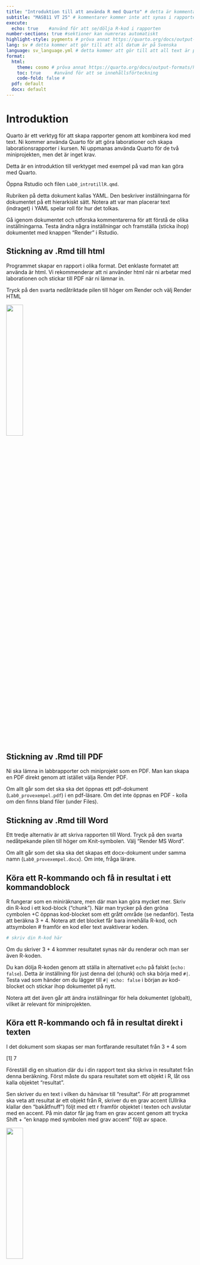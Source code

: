 ```yaml
---
title: "Introduktion till att använda R med Quarto" # detta är kommentaren. 
subtitle: "MASB11 VT 25" # kommentarer kommer inte att synas i rapporten
execute: 
  echo: true    #använd för att se/dölja R-kod i rapporten
number-sections: true #sektioner kan numreras automatiskt
highlight-style: pygments # pröva annat https://quarto.org/docs/output-formats/html-code.html#highlighting
lang: sv # detta kommer att gör till att all datum är på Svenska
language: sv_language.yml # detta kommer att gör till att all text är på Svenska
format: 
  html:
    theme: cosmo # pröva annat https://quarto.org/docs/output-formats/html-themes.html
    toc: true     #använd för att se innehållsförteckning
    code-fold: false # 
  pdf: default
  docx: default
---
```


<!--detta är en textkommentar. Den kommer inte att synas i rapporten -->

# Introduktion

Quarto är ett verktyg för att skapa rapporter genom att kombinera kod med text. Ni kommer använda Quarto för att göra laborationer och skapa laborationsrapporter i kursen. Ni uppmanas använda Quarto för de två miniprojekten, men det är inget krav.

Detta är en introduktion till verktyget med exempel på vad man kan göra med Quarto.

Öppna Rstudio och filen `Lab0_introtillR.qmd`.

Rubriken på detta dokument kallas YAML. Den beskriver inställningarna för dokumentet på ett hierarkiskt sätt. Notera att var man placerar text (indraget) i YAML spelar roll för hur det tolkas.

Gå igenom dokumentet och utforska kommentarerna för att förstå de olika inställningarna. Testa ändra några inställningar och framställa (sticka ihop) dokumentet med knappen "Render" i Rstudio.

## Stickning av .Rmd till html

Programmet skapar en rapport i olika format. Det enklaste formatet att använda är html. Vi rekommenderar att ni använder html när ni arbetar med laborationen och stickar till PDF när ni lämnar in. 

Tryck på den svarta nedåtriktade pilen till höger om Render och välj Render HTML

![](fig/render.png){width=30%}

## Stickning av .Rmd till PDF

Ni ska lämna in labbrapporter och miniprojekt som en PDF. Man kan skapa en PDF direkt genom att istället välja Render PDF.

Om allt går som det ska ska det öppnas ett pdf-dokument (`Lab0_provexempel.pdf`) i en pdf-läsare. Om det inte öppnas en PDF - kolla om den finns bland filer (under Files).

## Stickning av .Rmd till Word

Ett tredje alternativ är att skriva rapporten till Word. Tryck på den svarta nedåtpekande pilen till höger om Knit-symbolen. Välj "Render MS Word".

Om allt går som det ska ska det skapas ett docx-dokument under samma namn (`Lab0_provexempel.docx`). Om inte, fråga lärare.

## Köra ett R-kommando och få in resultat i ett kommandoblock

R fungerar som en miniräknare, men där man kan göra mycket mer. Skriv din R-kod i ett kod-block ("chunk"). När man trycker på den gröna cymbolen +C öppnas kod-blocket som ett grått område (se nedanför). Testa att beräkna 3 + 4. Notera att det blocket får bara innehålla R-kod, och attsymbolen \# framför en kod eller text avaktiverar koden.

```r
# skriv din R-kod här

```

Om du skriver 3 + 4 kommer resultatet synas när du renderar och man ser även R-koden.

Du kan dölja R-koden genom att ställa in alternativet `echo` på falskt (`echo: false`). Detta är inställning för just denna del (chunk) och ska börja med `#|`. Testa vad som händer om du lägger till `#| echo: false` i början av kod-blocket och stickar ihop dokumentet på nytt.

Notera att det även går att ändra inställningar för hela dokumentet (globalt), vilket är relevant för miniprojekten.

## Köra ett R-kommando och få in resultat direkt i texten

I det dokument som skapas ser man fortfarande resultatet från 3 + 4 som

\[1\] 7

Föreställ dig en situation där du i din rapport text ska skriva in resultatet från denna beräkning. Först måste du spara resultatet som ett objekt i R, låt oss kalla objektet "resultat".

Sen skriver du en text i vilken du hänvisar till "resultat". För att programmet ska veta att resultat är ett objekt från R, skriver du en grav accent (Ullrika klallar den "bakåtfnuff") följt med ett r framför objektet i texten och avslutar med en accent. På min dator får jag fram en grav accent genom att trycka Shift + "en knapp med symbolen med grav accent" följt av space.

![](fig/bakåtfnuff.png){width="30%"}

Sticka ihop dokumentet och då bör du på den platsen i dokumentet se följande

```r
#| echo: false
resultat <- 3 + 4
```

Om man lägger ihop 3 och 4 får man `r resultat`.

## Göra beräkningar och implementera resultat i text

Du kan också utföra mer komplexa beräkningar i text.

```r
x <- 1:10
x
```

Objektet `x` innehåller en vektor av tal. Medelvärdet för denna vektor är `r mean(x)` och variansen är `r var(x)`.

I mallen finns det flera ställen där resultat används i text. Studera några av dem. Lägg märke till att värdet ibland kan avrundats till 2 eller 3 decimaler. Här är variansen avrundad till två decimaler `r round(var(x),2)`.

## Skriva matematiska formler såsom modell och hypoteser

Matematiska formler skrivs med hjälp av MathJax (typ LaTeX). På samma sätt som symbolen r markerar när något är en kod eller variabler i R, markeras LaTeX text av dollartecken för och efter utrycket (t. ex. $f(x)$). Använd två dollartecken före och efter för att få ett matematiskt uttryck som är på en egen rad.

$$
E=mc^2
$$

::: callout-tip
Kolla i rapportmallen hur vi har gjort
:::

Testa att få fram följande text genom att ställa dig på en tom rad någonstans i QMD-filen eller öppna ett nytt QMD dokument och skriva uttryck med LaTeX/MathJax. Gå till File och välj New File \> Quarto Document.

### Grekiska bokstäver {.unnumbered}

Det är vanligt att använda grekiska bokstäver för parametrar, såsom $\mu$, $\sigma$ och $\beta$.

### Skriv ett uttryck med nedsänkt/upphöjd text {.unnumbered}

$x_1$ eller $y_i$

Du kan gör mer än en symbol nedsänkt, t.ex. $X_{gruppA}$.

::: callout-tip
För att få mer än en sak nedänkt behöver man sätta det som ska sänkas ned inom klammerparentes
:::

Skriv ett uttryck med upphöjd text som $x^2$ eller $\sigma^2$. Likaså kan flera symboler höjas $e^{-\beta x}$. Ta gärna med mellanslag mellan symbolerna för läsbarhet

### Hur man skriver ett uttryck som är en kvot {.unnumbered}

$\frac{1}{n}$

### Hur man skriver ett uttryck med en summa {.unnumbered}

$\sum_{i=1}^{n} x_i$


### Skriv in nya uttryck {.unnumbered}

Försök att producera följande uttryck i detta dokument

![](fig/uttryck.png){width="30%"}
